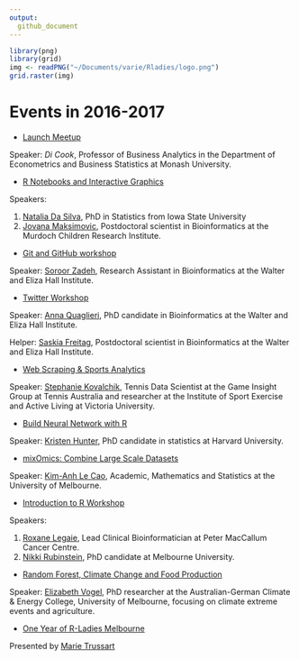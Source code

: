 ```yaml
---
output:
  github_document
---
```


```r
library(png)
library(grid)
img <- readPNG("~/Documents/varie/Rladies/logo.png")
grid.raster(img)
```

\clearpage

# Events in 2016-2017

- [Launch Meetup](https://github.com/R-LadiesAU/Events-2017/tree/master/2016-10-18-Launch-Meetup) 

Speaker: *Di Cook*, Professor of Business Analytics in the Department of Econometrics and Business Statistics at Monash University.

- [R Notebooks and Interactive Graphics](https://github.com/R-LadiesAU/Events-2017/tree/master/2017-02-20-LearnAboutRNotebooksAheatmapInteractiveGraphics)

Speakers:

  1. [Natalia Da Silva](http://ndasilva.public.iastate.edu/), PhD in Statistics from Iowa State University
  2. [Jovana Maksimovic](https://www.mcri.edu.au/users/dr-jovana-maksimovic), Postdoctoral scientist in Bioinformatics at the Murdoch Children Research Institute.

- [Git and GitHub workshop](https://github.com/R-LadiesAU/Events-2017/tree/master/2017-04-05-Git-Workshop)

Speaker: [Soroor Zadeh](https://twitter.com/SoroorHediyeh?lang=en), Research Assistant in Bioinformatics at the Walter and Eliza Hall Institute.

- [Twitter Workshop](https://github.com/R-LadiesAU/Events-2017/tree/master/2017-05-22-Twitter-Workshop)

Speaker: [Anna Quaglieri](https://github.com/annaquaglieri16), PhD candidate in Bioinformatics at the Walter and Eliza Hall Institute.

Helper: [Saskia Freitag](https://twitter.com/trashystats), Postdoctoral scientist in Bioinformatics at the Walter and Eliza Hall Institute.

- [Web Scraping & Sports Analytics](https://github.com/R-LadiesAU/Events-2017/tree/master/2017-06-15-Web-Scraping)

Speaker: [Stephanie Kovalchik](http://on-the-t.com/), Tennis Data Scientist at the Game Insight Group at Tennis Australia and researcher at the Institute of Sport Exercise and Active Living at Victoria University.

- [Build Neural Network with R](https://github.com/R-LadiesAU/Events-2017/tree/master/2017-07-17-BuildNeuralNetwork)

Speaker: [Kristen Hunter](https://statistics.fas.harvard.edu/people/kristen-hunter), PhD candidate in statistics at Harvard University.

- [mixOmics: Combine Large Scale Datasets](https://github.com/R-LadiesAU/Events-2017/tree/master/2017-08-22-combine-large-scale-dataset-workshop)

Speaker: [Kim-Anh Le Cao](https://findanexpert.unimelb.edu.au/display/person791255), Academic, Mathematics and Statistics at the University of Melbourne.

- [Introduction to R Workshop](https://github.com/R-LadiesAU/Events-2017/tree/master/2017-09-23-Introduction_to_R_workshop)

Speakers:

  1. [Roxane Legaie](https://twitter.com/RoxaneLegaie), Lead Clinical Bioinformatician at Peter MacCallum Cancer Centre.
  2. [Nikki Rubinstein](https://twitter.com/nikkirubinstein), PhD candidate at Melbourne University.

- [Random Forest, Climate Change and Food Production](https://github.com/R-LadiesAU/Events-2017/tree/master/2017-10-25-ClimateChange_and_RandomForest)

Speaker: [Elizabeth Vogel](https://twitter.com/evbln), PhD researcher at the Australian-German Climate & Energy College, University of Melbourne, focusing on climate extreme events and agriculture.

- [One Year of R-Ladies Melbourne](https://github.com/R-LadiesAU/Events-2017/tree/master/2017-10-25_OneYearOfRLadiesMelbourne)

Presented by [Marie Trussart](https://www.researchgate.net/profile/Marie_Trussart)
